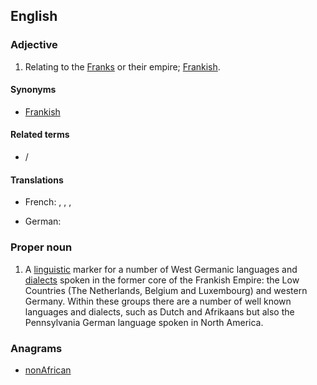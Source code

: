 ==English==

===Adjective===
{{en-adj|-}}

# Relating to the [[Franks]] or their empire; [[Frankish]].

====Synonyms====
* [[Frankish]]

====Related terms====
* {{l|en|Frankian}}/{{l|en|Francian}}

====Translations====
{{trans-top|relating to the Franks or their empire, Frankish}}
* French: {{t+|fr|franconien|m}}, {{t+|fr|franc|m}}, {{t+|fr|franque|f}}, {{t+|fr|francique|m|f}}
{{trans-mid}}
* German: {{t+|de|fränkisch}}
{{trans-bottom}}

===Proper noun===
{{en-proper noun}}
{{wikipedia|Franconian languages}}

# A [[linguistic]] marker for a number of West Germanic languages and [[dialect]]s spoken in the former core of the Frankish Empire: the Low Countries (The Netherlands, Belgium and Luxembourg) and western Germany. Within these groups there are a number of well known languages and dialects, such as Dutch and Afrikaans but also the Pennsylvania German language spoken in North America.

===Anagrams===
* [[nonAfrican#English|nonAfrican]]